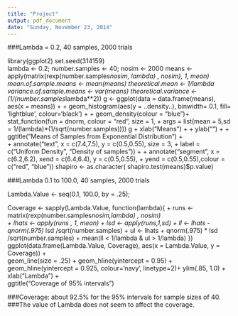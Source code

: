```yaml
---
title: "Project"
output: pdf_document
date: "Sunday, November 23, 2014"
---
```

###Lambda = 0.2, 40 samples, 2000 trials

library(ggplot2)
set.seed(314159)  
lambda <- 0.2;    number.samples <- 40;     nosim <- 2000
means   <- apply(matrix(rexp(number.samples*nosim, lambda) , nosim), 1, mean)
mean.of.sample.means     <- mean(means)
theoretical.mean         <- 1/lambda
variance.of.sample.means <- var(means)
theoretical.variance     <- (1/(number.samples*lambda**2))
 g <- ggplot(data = data.frame(means), aes(x = means)) +
+     geom_histogram(aes(y = ..density..), binwidth= 0.1, fill= 'lightblue', colour='black') +
+     geom_density(colour = "blue")+   stat_function(fun = dnorm, colour = "red", size = 1,
+                                                    args = list(mean = 5,sd = 1/(lambda)*(1/sqrt(number.samples))))
g + xlab("Means") + 
+     ylab("") + 
+     ggtitle("Means of Samples from Exponential Distribution") +  
+     annotate("text", x = c(7.4,7.5),  y = c(0.5,0.55), size = 3,
+              label =  c("Uniform Density", "Density of samples")) +
+     annotate("segment", x = c(6.2,6.2), xend = c(6.4,6.4), y  = c(0.5,0.55), 
+              yend = c(0.5,0.55),colour = c("red", "blue"))
shapiro <- as.character( shapiro.test(means)$p.value)


###Lambda 0.1 to 100.0, 40 samples, 2000 trials

Lambda.Value <- seq(0.1, 100.0, by = .25);
 
Coverage <- sapply(Lambda.Value, function(lambda){
+     runs   <- matrix(rexp(number.samples*nosim,lambda) , nosim)    
+     lhats  <- apply(runs , 1, mean)
+     lsd    <- apply(runs,1,sd)
+     ll     <- lhats - qnorm(.975) * lsd /sqrt(number.samples)
+     ul     <- lhats + qnorm(.975) * lsd /sqrt(number.samples)
+     mean(ll < 1/lambda & ul > 1/lambda) })
ggplot(data.frame(Lambda.Value, Coverage), aes(x = Lambda.Value, y = Coverage)) +  
    geom_line(size = .25) + geom_hline(yintercept = 0.95) + 
    geom_hline(yintercept = 0.925, colour='navy', linetype=2)+
    ylim(.85, 1.0) +  xlab("Lambda") +  
    ggtitle("Coverage of 95% intervals")
    
###Coverage: about 92.5% for the 95% intervals for sample sizes of 40.
###The value of Lambda does not seem to affect the coverage.
